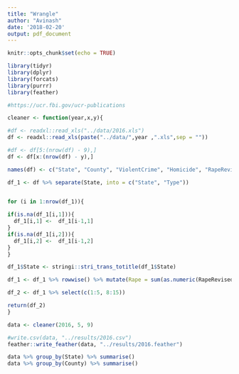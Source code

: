 ```yaml
---
title: "Wrangle"
author: "Avinash"
date: '2018-02-20'
output: pdf_document
---
```


```r
knitr::opts_chunk$set(echo = TRUE)
```

```r
library(tidyr)
library(dplyr)
library(forcats)
library(purrr)
library(feather)

```

```r

#https://ucr.fbi.gov/ucr-publications

cleaner <- function(year,x,y){

#df <- readxl::read_xls("../data/2016.xls")
df <- readxl::read_xls(paste("../data/",year ,".xls",sep = ""))

#df <- df[5:(nrow(df) - 9),]
df <- df[x:(nrow(df) - y),]

names(df) <- c("State", "County", "ViolentCrime", "Homicide", "RapeRevised", "RapeLegacy", "Robbery", "AggravatedAssault", "PropertyCrime", "Burglary", "Larceny", "MotorVehicleTheft", "Arson")

df_1 <- df %>% separate(State, into = c("State", "Type"))


for (i in 1:nrow(df_1)){
  
if(is.na(df_1[i,1])){
  df_1[i,1] <-  df_1[i-1,1]
}
if(is.na(df_1[i,2])){
  df_1[i,2] <-  df_1[i-1,2]
}
}

df_1$State <- stringi::stri_trans_totitle(df_1$State)

df_1 <- df_1 %>% rowwise() %>% mutate(Rape = sum(as.numeric(RapeRevised),as.numeric(RapeLegacy), na.rm = TRUE))

df_2 <- df_1 %>% select(c(1:5, 8:15))

return(df_2)
}

data <- cleaner(2016, 5, 9)

#write.csv(data, "../results/2016.csv")
feather::write_feather(data, "../results/2016.feather")

```


```r
data %>% group_by(State) %>% summarise()
data %>% group_by(County) %>% summarise()

```

